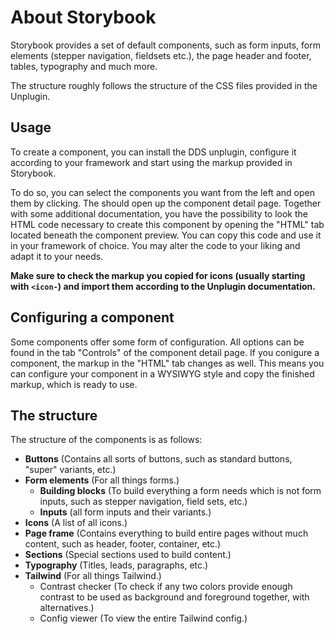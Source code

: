 
<Meta title="4. Storybook" />
<Unstyled>

# About Storybook

Storybook provides a set of default components, such as form inputs, form elements (stepper navigation, fieldsets etc.),
the page header and footer, tables, typography and much more.

The structure roughly follows the structure of the CSS files provided in the Unplugin.

## Usage

To create a component, you can install the DDS unplugin, configure it according to your framework and start using the
markup provided in Storybook.

To do so, you can select the components you want from the left and open them by clicking. The should open up the
component detail page. Together with some additional documentation, you have the possibility to look the HTML code
necessary to create this component by opening the "HTML" tab located beneath the component preview. You can copy this
code and use it in your framework of choice. You may alter the code to your liking and adapt it to your needs.

**Make sure to check the markup you copied for icons (usually starting with `<icon-`) and import them according to the
Unplugin documentation.**

## Configuring a component

Some components offer some form of configuration. All options can be found in the tab "Controls" of the component detail
page. If you conigure a component, the markup in the "HTML" tab changes as well. This means you can configure your
component in a WYSIWYG style and copy the finished markup, which is ready to use.

## The structure

The structure of the components is as follows:

 * **Buttons** (Contains all sorts of buttons, such as standard buttons, "super" variants, etc.)
 * **Form elements** (For all things forms.)
   * **Building blocks** (To build everything a form needs which is not form inputs, such as stepper navigation, field sets, etc.)
   * **Inputs** (all form inputs and their variants.)
 * **Icons** (A list of all icons.)
 * **Page frame** (Contains everything to build entire pages without much content, such as header, footer, container, etc.)
 * **Sections** (Special sections used to build content.)
 * **Typography** (Titles, leads, paragraphs, etc.)
 * **Tailwind** (For all things Tailwind.)
   * Contrast checker (To check if any two colors provide enough contrast to be used as background and foreground together, with alternatives.)
   * Config viewer (To view the entire Tailwind config.)

</Unstyled>
